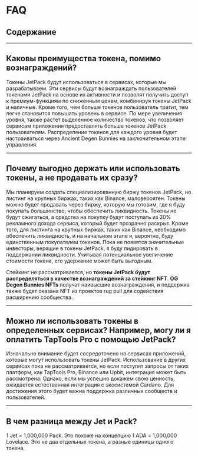 # FAQ

## Содержание

---

## **Каковы преимущества токена, помимо вознаграждений?**

Токены JetPack будут использоваться в сервисах, которые мы разрабатываем. Эти сервисы будут вознаграждать пользователей токенами JetPack на основе их активности и позволят получить доступ к премиум-функциям по сниженным ценам, комбинируя токены JetPack и наличные. Кроме того, чем больше токенов пользователь тратит, тем легче становится повышать уровень в сервисе. По мере увеличения уровня, также растет выделенное количество токенов, что позволяет сервисам приложения предоставлять больше токенов JetPack пользователям. Распределение токенов для каждого уровня будет настраиваться через Ancient Degen Bunnies на заключительном этапе управления.

---

## **Почему выгодно держать или использовать токены, а не продавать их сразу?**

Мы планируем создать специализированную биржу токенов JetPack, но листинг на крупных биржах, таких как Binance, маловероятен. Токены можно будет продавать через биржу, которую мы готовим, где я буду покупать большинство, чтобы обеспечить ликвидность. Токены не будут сжигаться, а средства на покупку будут поступать из 20% рекламного дохода сервиса, который будет прозрачно раскрыт. Кроме того, для листинга на крупных биржах, таких как Binance, необходимо обеспечить ликвидность, и на начальном этапе я, вероятно, буду единственным покупателем токенов. Пока не появятся значительные инвесторы, верящие в токены JetPack, я буду лидировать в поддержании ликвидности. Учитывая потенциальное увеличение стоимости токена, его удержание может быть выгодным.

Стейкинг не рассматривается, но **токены JetPack будут распределяться в качестве вознаграждений за стейкинг NFT**. **OG Degen Bunnies NFTs** получат наивысшие вознаграждения, и поддержка также будет оказана NFT из проектов rug pull для содействия расширению сообщества.

---

## **Можно ли использовать токены в определенных сервисах? Например, могу ли я оплатить TapTools Pro с помощью JetPack?**

Изначально внимание будет сосредоточено на сервисах приложений, которые могут использовать токены JetPack. Использование в других сервисах пока не рассматривается, но если поступят запросы от таких платформ, как TapTools Pro, Binance или Upbit, интеграция может быть рассмотрена. Однако, если мы успешно докажем свою ценность, ожидается естественная интеграция с экосистемой Cardano. Для достижения этого будет важна поддержка различных сообществ и пользователей.

---

## **В чем разница между Jet и Pack?**

1 Jet = 1,000,000 Pack. Это похоже на концепцию 1 ADA = 1,000,000 Lovelace. Это не два отдельных токена, а разные единицы одного токена.
